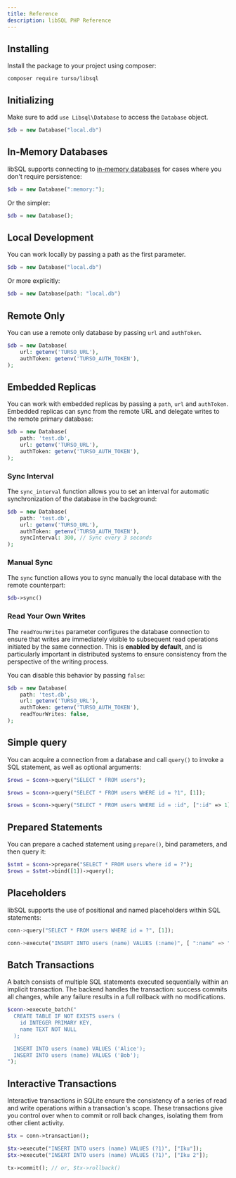 ```yaml
---
title: Reference
description: libSQL PHP Reference
---
```


## Installing

Install the package to your project using composer:

```console
composer require turso/libsql
```

## Initializing

Make sure to add `use Libsql\Database` to access the `Database` object.


```php
$db = new Database("local.db")
```

## In-Memory Databases

libSQL supports connecting to [in-memory
databases](https://www.sqlite.org/inmemorydb.html) for cases where you don't
require persistence:

```php
$db = new Database(":memory:");
```

Or the simpler:

```php
$db = new Database();
```

## Local Development

You can work locally by passing a path as the first parameter.

```php
$db = new Database("local.db")
```

Or more explicitly:

```php
$db = new Database(path: "local.db")
```

## Remote Only

You can use a remote only database by passing `url` and `authToken`.

```php
$db = new Database(
    url: getenv('TURSO_URL'),
    authToken: getenv('TURSO_AUTH_TOKEN'),
);
```

## Embedded Replicas

You can work with embedded replicas by passing a `path`, `url` and `authToken`.
Embedded replicas can sync from the remote URL and delegate writes to the
remote primary database:

```php
$db = new Database(
    path: 'test.db',
    url: getenv('TURSO_URL'),
    authToken: getenv('TURSO_AUTH_TOKEN'),
);
```

### Sync Interval

The `sync_interval` function allows you to set an interval for automatic synchronization of the database in the background:

```php
$db = new Database(
    path: 'test.db',
    url: getenv('TURSO_URL'),
    authToken: getenv('TURSO_AUTH_TOKEN'),
    syncInterval: 300, // Sync every 3 seconds
);
```

### Manual Sync

The `sync` function allows you to sync manually the local database with the
remote counterpart:

```php
$db->sync()
```

### Read Your Own Writes

The `readYourWrites` parameter configures the database connection to ensure
that writes are immediately visible to subsequent read operations initiated by
the same connection. This is **enabled by default**, and is particularly
important in distributed systems to ensure consistency from the perspective of
the writing process.

You can disable this behavior by passing `false`:

```php
$db = new Database(
    path: 'test.db',
    url: getenv('TURSO_URL'),
    authToken: getenv('TURSO_AUTH_TOKEN'),
    readYourWrites: false,
);
```

## Simple query

You can acquire a connection from a database and call `query()` to invoke a
SQL statement, as well as optional arguments:

<CodeGroup>

```php Query
$rows = $conn->query("SELECT * FROM users");
```

```php Arguments
$rows = $conn->query("SELECT * FROM users WHERE id = ?1", [1]);
```

```php Named Arguments
$rows = $conn->query("SELECT * FROM users WHERE id = :id", [":id" => 1]);
```

</CodeGroup>

## Prepared Statements

You can prepare a cached statement using `prepare()`, bind parameters, and then
query it:

```php
$stmt = $conn->prepare("SELECT * FROM users where id = ?");
$rows = $stmt->bind([1])->query();
```

## Placeholders

libSQL supports the use of positional and named placeholders within SQL statements:

<CodeGroup>

```rust Positional
conn->query("SELECT * FROM users WHERE id = ?", [1]);
```

```rust Named
conn->execute("INSERT INTO users (name) VALUES (:name)", [ ":name" => "Iku" ]);
```

</CodeGroup>

## Batch Transactions

A batch consists of multiple SQL statements executed sequentially within an
implicit transaction. The backend handles the transaction: success commits all
changes, while any failure results in a full rollback with no modifications.

```php
$conn->execute_batch("
  CREATE TABLE IF NOT EXISTS users (
    id INTEGER PRIMARY KEY,
    name TEXT NOT NULL
  );

  INSERT INTO users (name) VALUES ('Alice');
  INSERT INTO users (name) VALUES ('Bob');
");
```

## Interactive Transactions

Interactive transactions in SQLite ensure the consistency of a series of read
and write operations within a transaction's scope. These transactions give you
control over when to commit or roll back changes, isolating them from other
client activity.

```php
$tx = conn->transaction();

$tx->execute("INSERT INTO users (name) VALUES (?1)", ["Iku"]);
$tx->execute("INSERT INTO users (name) VALUES (?1)", ["Iku 2"]);

tx->commit(); // or, $tx->rollback()
```
